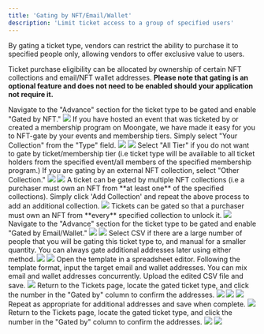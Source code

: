 ```yaml
---
title: 'Gating by NFT/Email/Wallet'
description: 'Limit ticket access to a group of specified users'
---
```


By gating a ticket type, vendors can restrict the ability to purchase it to specified people only, allowing vendors to offer exclusive value to users. 

Ticket purchase eligibility can be allocated by ownership of certain NFT collections and email/NFT wallet addresses. **Please note that gating is an optional feature and does not need to be enabled should your application not require it.**

<AccordionGroup>
  <Accordion title="Gating by NFT">
    <Steps>
        <Step title="Enable NFT-gating">
            Navigate to the "Advance" section for the ticket type to be gated and enable "Gated by NFT."
            <img src="/images/creating-campaign/ticketing/gating/NFT Gate Toggle.png"/>
        </Step>
        <Step title="Select NFT Collection to gate by">
            If you have hosted an event that was ticketed by or created a membership program on Moongate, we have made it easy for you to NFT-gate by your events and membership tiers. Simply select "Your Collection" from the "Type" field.
            <img src="/images/creating-campaign/ticketing/gating/Your Collection Toggle.png"/>
            <Accordion title="Your Collection">
                <img src="/images/creating-campaign/ticketing/gating/NFT Gate Toggle.png"/>
                <Steps>
                    <Step title="Select the target event/membership program from the 'NFT Collection' field.">
                    </Step>
                    <Step title="Select the target ticket/membership tier from the 'Type' field.">
                        Select "All Tier" if you do not want to gate by ticket/membership tier (i.e ticket type will be available to all ticket holders from the specified event/all members of the specified membership program.)
                    </Step>
                </Steps>
            </Accordion>
            If you are gating by an external NFT collection, select "Other Collection."
            <img src="/images/creating-campaign/ticketing/gating/Other Collection Toggle.png"/>
            <Accordion title="Other Collection">
                <img src="/images/creating-campaign/ticketing/gating/Select Network.gif"/>
                <Steps>
                    <Step title="Select the network on which the target NFT collection is hosted.">
                    </Step>
                    <Step title="Enter the NFT collections' contract address.">
                    </Step>
                </Steps>
            </Accordion>
            <Tip>
                A ticket can be gated by multiple NFT collections (i.e a purchaser must own an NFT from **at least one** of the specified collections). Simply click 'Add Collection' and repeat the above process to add an additional collection.
                <img src="/images/creating-campaign/ticketing/gating/add collection.png"/>
            </Tip>
            <Tip>
                Tickets can be gated so that a purchaser must own an NFT from **every** specified collection to unlock it.
                <img src="/images/creating-campaign/ticketing/gating/require all collections.png"/>
            </Tip>
        </Step>
    </Steps>
  </Accordion>
  <Accordion title="Gating by Email/Wallet (Whitelisting)">
    <Steps>
        <Step title="Enable email/wallet-gating">
            Navigate to the "Advance" section for the ticket type to be gated and enable "Gated by Email/Wallet."
            <img src="/images/creating-campaign/ticketing/gating/Email or Wallet Toggle.png"/>
        </Step>
        <Step title="Choose a whitelisting method">
            <img src="/images/creating-campaign/ticketing/gating/select gate method.png"/>
            Select CSV if there are a large number of people that you will be gating this ticket type to, and manual for a smaller quantity.
            <Tip>
                You can always gate additional addresses later using either method.
            </Tip>            
            <Accordion title="CSV (bulk import)">
                <Steps>
                    <Step title="Select the "Upload CSV" method>
                        <img src="/images/creating-campaign/ticketing/gating/CSV Gate.png"/>
                    </Step>
                    <Step title="Download the CSV template">
                        <img src="/images/creating-campaign/ticketing/gating/Download CSV Template.png"/>
                    </Step>
                    <Step title="Add addresses to the CSV template">
                        Open the template in a spreadsheet editor. Following the template format, input the target email and wallet addresses. You can mix email and wallet addresses concurrently.
                    </Step>
                    <Step title="Upload the CSV">
                        Upload the edited CSV file and save.
                        <img src="/images/creating-campaign/ticketing/gating/Whitelist Upload.png"/>
                    </Step>
                    <Step title="Confirm successful import">
                        Return to the Tickets page, locate the gated ticket type, and click the number in the "Gated by" column to confirm the addresses.
                        <img src="/images/creating-campaign/ticketing/gating/Whitelist Confirmation 1.png"/>
                        <img src="/images/creating-campaign/ticketing/gating/Whitelist Confirmation 2.png"/>
                    </Step>
                </Steps>
            </Accordion>            
            <Accordion title="Manual">
                <Steps>
                    <Step title="Select the "Manual" method>
                        <img src="/images/creating-campaign/ticketing/gating/Manual Gate.png"/>
                    </Step>
                    <Step title="Click 'Add Whitelist' and input an email/wallet address">
                        Repeat as appropriate for additional addresses and save when complete.
                        <img src="/images/creating-campaign/ticketing/gating/Manual Flow.gif"/>
                    </Step>
                    <Step title="Confirm successful import">
                        Return to the Tickets page, locate the gated ticket type, and click the number in the "Gated by" column to confirm the addresses.
                        <img src="/images/creating-campaign/ticketing/gating/Whitelist Confirmation 1.png"/>
                        <img src="/images/creating-campaign/ticketing/gating/Whitelist Confirmation 2.png"/>
                    </Step>
                </Steps>
            </Accordion>
        </Step>
    </Steps>
  </Accordion>
</AccordionGroup>
